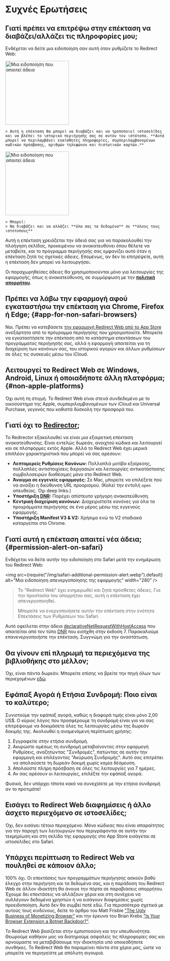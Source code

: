 
# Συχνές Ερωτήσεις

## Γιατί πρέπει να επιτρέψω στην επέκταση να διαβάζει/αλλάζει τις πληροφορίες μου;

Ενδέχεται να δείτε μια ειδοποίηση σαν αυτή όταν ρυθμίζετε το Redirect Web:

<IfBrowserStore stores='appStore'>
    <Image src={PermissionAlertSafari} alt="Μια ειδοποίηση που απαιτεί άδεια" width="200" margin="0 0 16px 0" hasShadow={true} />

    > Αυτή η επέκταση θα μπορεί να διαβάζει και να τροποποιεί ιστοσελίδες και να βλέπει το ιστορικό περιήγησής σας σε αυτόν τον ιστότοπο. **Αυτό μπορεί να περιλαμβάνει ευαίσθητες πληροφορίες, συμπεριλαμβανομένων κωδικών πρόσβασης, αριθμών τηλεφώνου και πιστωτικών καρτών.**
</IfBrowserStore>

<IfBrowserStore stores='appStore' includes={false}>
    <Image src={PermissionAlertChrome} alt="Μια ειδοποίηση που απαιτεί άδεια" height="200" hasRoundedCorners={true} hasShadow={true} margin="0 0 16px 0" />

    > Μπορεί:  
    > Να διαβάζει και να αλλάζει **όλα σας τα δεδομένα** σε **όλους τους ιστότοπους**
</IfBrowserStore>

Αυτή η επέκταση χρειάζεται την άδειά σας για να παρακολουθεί την πλοήγηση σελίδας, προκειμένου να ανακατευθύνει όπου θέλετε να μεταβείτε, και το πρόγραμμα περιήγησής σας εμφανίζει αυτό όταν η επέκταση ζητά τις σχετικές άδειες. Επομένως, αν δεν το επιτρέψετε, αυτή η επέκταση δεν μπορεί να λειτουργήσει.

Οι παραχωρηθείσες άδειες θα χρησιμοποιούνται μόνο για λειτουργίες της εφαρμογής, όπως η ανακατεύθυνση, σε συμμόρφωση με την **[πολιτική απορρήτου](./privacy-policy)**.

## Πρέπει να λάβω την εφαρμογή αφού εγκαταστήσω την επέκταση για Chrome, Firefox ή Edge; \{#app-for-non-safari-browsers}

Ναι. Πρέπει να κατεβάσετε [την εφαρμογή Redirect Web από το App Store](https://apps.apple.com/app/id1571283503) ανεξάρτητα από το πρόγραμμα περιήγησης που χρησιμοποιείτε. Μπορείτε να εγκαταστήσετε την επέκταση από το κατάστημα επεκτάσεων του προγράμματος περιήγησής σας, αλλά η εφαρμογή απαιτείται για τη διαχείριση των κανόνων σας, του ιστορικού αγορών και άλλων ρυθμίσεων σε όλες τις συσκευές μέσω του iCloud.

## Λειτουργεί το Redirect Web σε Windows, Android, Linux ή οποιαδήποτε άλλη πλατφόρμα; \{#non-apple-platforms}

Όχι αυτή τη στιγμή. Το Redirect Web είναι στενά συνδεδεμένο με το οικοσύστημα της Apple, συμπεριλαμβανομένων των iCloud και Universal Purchase, γεγονός που καθιστά δύσκολη την προσφορά του.

## Γιατί όχι το [Redirector](https://github.com/einaregilsson/Redirector);

Το Redirector εξακολουθεί να είναι μια εξαιρετική επέκταση ανακατεύθυνσης. Είναι εντελώς δωρεάν, ανοιχτού κώδικα και λειτουργεί και σε πλατφόρμες εκτός Apple. Αλλά το Redirect Web έχει μερικά επιπλέον χαρακτηριστικά που μπορεί να σας αρέσουν:

*   **Λεπτομερείς Ρυθμίσεις Κανόνων:** Πολλαπλά μοτίβα εξαίρεσης, πολλαπλές αντιστοιχίσεις διεργασιών και λειτουργίες αντικατάστασης συμβολοσειρών διαθέσιμες μόνο στο Redirect Web.
*   **Άνοιγμα σε εγγενείς εφαρμογές:** Σε Mac, μπορείτε να επιλέξετε πού να ανοίξει η διεύθυνση URL προορισμού. (Καλεί την εντολή `open` απευθείας. Όχι deep links.)
*   **Υποστήριξη [DNR](https://blog.mozilla.org/addons/2023/05/17/declarativenetrequest-available-in-firefox/):** Παρέχει απίστευτα γρήγορη ανακατεύθυνση.
*   **Κεντρική διαχείριση κανόνων:** Διαχειριστείτε κανόνες για όλα τα προγράμματα περιήγησης σε ένα μέρος μέσω της εγγενούς εφαρμογής.
*   **Υποστήριξη Manifest V3 & V2:** Χρήσιμο ενώ το V2 σταδιακά καταργείται στο Chrome.

## Γιατί αυτή η επέκταση απαιτεί νέα άδεια; \{#permission-alert-on-safari}

Ενδέχεται να δείτε αυτήν την ειδοποίηση στο Safari μετά την ενημέρωση του Redirect Web:

<img src={require("/img/safari-additional-permission-alert.webp").default} alt="Μια ειδοποίηση απενεργοποίησης της εφαρμογής" width="280" />

> Το "Redirect Web" έχει ενημερωθεί και ζητά πρόσθετες άδειες. Για την προστασία του απορρήτου σας, αυτή η επέκταση έχει απενεργοποιηθεί.
>
> Μπορείτε να ενεργοποιήσετε αυτήν την επέκταση στην ενότητα Επεκτάσεις των Ρυθμίσεων του Safari.

Αυτό οφείλεται στην άδεια [declarativeNetRequestWithHostAccess](https://developer.apple.com/documentation/safariservices/safari_web_extensions/blocking_content_with_your_safari_web_extension) που απαιτείται από τον τύπο [DNR](./rule-settings#type) που εισήχθη στην έκδοση 7. Παρακαλούμε επανενεργοποιήστε την επέκταση. Συγγνώμη για την αναστάτωση.

## Θα γίνουν επί πληρωμή τα περιεχόμενα της βιβλιοθήκης στο μέλλον;

Όχι, είναι πάντα δωρεάν. Μπορείτε επίσης να βρείτε την πηγή όλων των περιεχομένων [εδώ](https://github.com/mshibanami/redirect-web/tree/main/library).

## Εφάπαξ Αγορά ή Ετήσια Συνδρομή: Ποιο είναι το καλύτερο;

Συνιστούμε την εφάπαξ αγορά, καθώς η διαφορά τιμής είναι μόνο 2,00 US$.
Ο κύριος λόγος που προσφέρουμε τη συνδρομή είναι για να σας επιτρέψουμε να δοκιμάσετε όλες τις λειτουργίες μέσω της δωρεάν δοκιμής της. Ακολουθεί η αναμενόμενη περίπτωση χρήσης:

1.  Εγγραφείτε στην ετήσια συνδρομή.
2.  Ακυρώστε αμέσως τη συνδρομή μεταβαίνοντας στην εφαρμογή Ρυθμίσεις, αναζητώντας "Συνδρομές", πατώντας σε αυτήν την εφαρμογή και επιλέγοντας "Ακύρωση Συνδρομής". Αυτό σας επιτρέπει να απολαύσετε τη δωρεάν δοκιμή χωρίς καμία δέσμευση.
3.  Απολαύστε πλήρη πρόσβαση σε όλες τις λειτουργίες για 7 ημέρες.
4.  Αν σας αρέσουν οι λειτουργίες, επιλέξτε την εφάπαξ αγορά.

Φυσικά, δεν υπάρχει τίποτα κακό να συνεχίσετε με την ετήσια συνδρομή αν το προτιμάτε!

## Εισάγει το Redirect Web διαφημίσεις ή άλλο άσχετο περιεχόμενο σε ιστοσελίδες;

Όχι, δεν εισάγει τέτοιο περιεχόμενο. Μόνο κώδικας που είναι απαραίτητος για την παροχή των λειτουργιών που περιγράφονται σε αυτήν την τεκμηρίωση και στη σελίδα της εφαρμογής στο App Store εισάγεται σε ιστοσελίδες στο Safari.

## Υπάρχει περίπτωση το Redirect Web να πουληθεί σε κάποιον άλλο;

100% όχι. Οι επεκτάσεις των προγραμμάτων περιήγησης ασκούν βαθύ έλεγχο στην περιήγηση και τα δεδομένα σας, και η παράδοση του Redirect Web σε άλλον ιδιοκτήτη θα άνοιγε την πόρτα σε παραβιάσεις απορρήτου. Έχουμε δει επεκτάσεις να αλλάζουν χέρια και στη συνέχεια να συλλέγουν δεδομένα χρηστών ή να εισάγουν διαφημίσεις χωρίς προειδοποίηση. Αυτό δεν θα συμβεί ποτέ εδώ. Για περισσότερα σχετικά με αυτούς τους κινδύνους, δείτε το άρθρο του Matt Frisbie ["The Ugly Business of Monetizing Browser"](https://mattfrisbie.substack.com/p/the-ugly-business-of-monetizing-browser) και την έρευνα του Brian Krebs ["Is Your Browser Extension a Botnet Backdoor?"](https://krebsonsecurity.com/2021/03/is-your-browser-extension-a-botnet-backdoor/).

Το Redirect Web βασίζεται στην εμπιστοσύνη και την υπευθυνότητα. Θεωρούμε καθήκον μας να διατηρούμε ασφαλείς τις πληροφορίες σας και αρνούμαστε να μεταβιβάσουμε την ιδιοκτησία υπό οποιεσδήποτε συνθήκες. Το Redirect Web θα παραμείνει πάντα στα χέρια μας, ώστε να μπορείτε να περιηγείστε με απόλυτη σιγουριά.